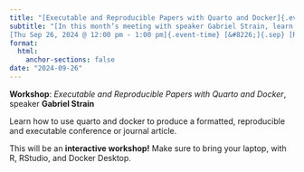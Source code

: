 ```yaml
---
title: "[Executable and Reproducible Papers with Quarto and Docker]{.event-title}"
subtitle: "[In this month’s meeting with speaker Gabriel Strain, learn how to use quarto and docker to produce a formatted, reproducible and executable conference or journal article.]{.event-summary} <br> \
[Thu Sep 26, 2024 @ 12:00 pm - 1:00 pm]{.event-time} [&#8226;]{.sep} [Room 5.212 University Place (University of Manchester) &amp; Online via Microsoft Teams]{.event-location}"
format:
  html:
    anchor-sections: false
date: "2024-09-26"
---
```


**Workshop**: *Executable and Reproducible Papers with Quarto and Docker*, speaker **Gabriel Strain**

Learn how to use quarto and docker to produce a formatted, reproducible and executable conference or journal article.

This will be an **interactive workshop!** Make sure to bring your laptop, with R, RStudio, and Docker Desktop.
